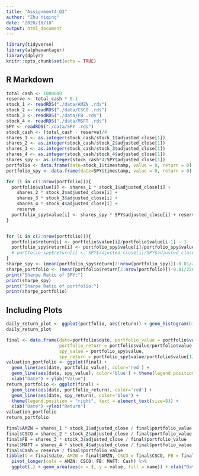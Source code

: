 ```yaml
---
title: "Assignment4_Q3"
author: "Zhu Yiqing"
date: "2020/10/18"
output: html_document
---
```


```r
library(tidyverse)
library(alphavantager)
library(dplyr)
knitr::opts_chunk$set(echo = TRUE)
```

## R Markdown


```r
total_cash <- 1000000
reserve <- total_cash * 0.1
stock_1 <- readRDS("./data/AMZN .rds")
stock_2 <- readRDS("./data/CSCO .rds")
stock_3 <- readRDS("./data/FB .rds")
stock_4 <- readRDS("./data/MSFT .rds")
SPY <- readRDS("./data/SPY .rds")
stock_cash <- (total_cash - reserve)/4
shares_1 <- as.integer(stock_cash/stock_1$adjusted_close[1])
shares_2 <- as.integer(stock_cash/stock_2$adjusted_close[1])
shares_3 <- as.integer(stock_cash/stock_3$adjusted_close[1])
shares_4 <- as.integer(stock_cash/stock_4$adjusted_close[1])
shares_spy <- as.integer(stock_cash*4/SPY$adjusted_close[1])
portfolio <- data.frame(date=stock_1$timestamp, value = 0, return = 0)
portfolio_spy <- data.frame(date=SPY$timestamp, value = 0, return = 0)

for (i in c(1:nrow(portfolio))){
  portfolio$value[i] <- shares_1 * stock_1$adjusted_close[i] + 
    shares_2 * stock_2$adjusted_close[i] +
    shares_3 * stock_3$adjusted_close[i] +
    shares_4 * stock_4$adjusted_close[i] +
    reserve
  portfolio_spy$value[i] <- shares_spy * SPY$adjusted_close[i] + reserve
}


for (i in c(2:nrow(portfolio))){
  portfolio$return[i] <- portfolio$value[i]/portfolio$value[i-1] - 1
  portfolio_spy$return[i] <- portfolio_spy$value[i]/portfolio_spy$value[i-1] - 1 
  # portfolio_spy$return[i] <- SPY$adjusted_close[i]/SPY$adjusted_close[i-1] - 1 
}
sharpe_spy <- (mean(portfolio_spy$return[2:nrow(portfolio_spy)])-0.01/250)/sd(portfolio_spy$return[2:nrow(portfolio_spy)])
sharpe_portfolio <- (mean(portfolio$return[2:nrow(portfolio)])-0.01/250)/sd(portfolio$return[2:nrow(portfolio)])
print("Sharpe Ratio of SPY:")
print(sharpe_spy)
print("Sharpe Ratio of portfolio:")
print(sharpe_portfolio)
```

## Including Plots


```r
daily_return_plot <- ggplot(portfolio, aes(return)) + geom_histogram(binwidth = 0.002) +  theme(text = element_text(size=8))
daily_return_plot
```

```r
final <- data.frame(date=portfolio$date, portfolio_value = portfolio$value,
                    portfolio_return = portfolio$value/portfolio$value[1],
                    spy_value = portfolio_spy$value,
                    spy_return = portfolio_spy$value/portfolio$value[1])
valuation_portfolio <- ggplot(final) + 
  geom_line(aes(date, portfolio_value), color='red') +  
  geom_line(aes(date, spy_value), color='blue') + theme(legend.position="right", text = element_text(size=8)) +
  xlab("Date") + ylab("Value")
return_portfolio <- ggplot(final) + 
  geom_line(aes(date, portfolio_return), color='red') + 
  geom_line(aes(date, spy_return), color='blue') + 
  theme(legend.position = "right", text = element_text(size=8)) +
  xlab("Date") +ylab("Return")
valuation_portfolio
return_portfolio
```


```r
final$AMZN = shares_1 * stock_1$adjusted_close / final$portfolio_value
final$CSCO = shares_2 * stock_2$adjusted_close / final$portfolio_value
final$FB = shares_3 * stock_3$adjusted_close / final$portfolio_value
final$MAFT = shares_4 * stock_4$adjusted_close / final$portfolio_value
final$Cash = reserve / final$portfolio_value
tibble(t = final$date, AMZN = final$AMZN, CSCO = final$CSCO, FB = final$FB, MAFT = final$MAFT, Cash = final$Cash) %>% 
  pivot_longer(cols = AMZN: CSCO: FB: MAFT: Cash) %>%
  ggplot(.) + geom_area(aes(x = t, y = value, fill = name)) + xlab("Date") + ylab("Proportion")
```



